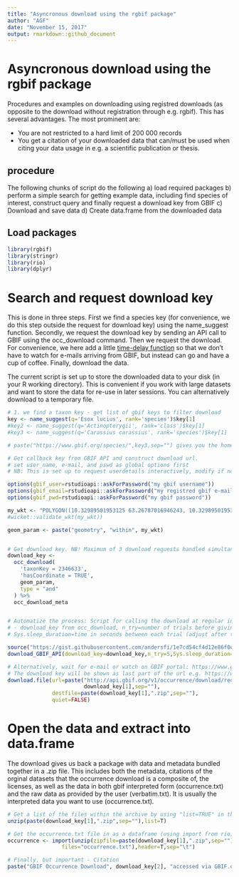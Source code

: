 ```yaml
---
title: "Asyncronous download using the rgbif package"
author: "AGF"
date: "November 15, 2017"
output: rmarkdown::github_document
---
```


# Asyncronous download using the rgbif package
Procedures and examples on downloading using registred downloads (as opposite to the download without registration through e.g. rgbif). This has several advantages. The most prominent are: 

* You are not restricted to a hard limit of 200 000 records
* You get a citation of your downloaded data that can/must be used when citing your data usage in e.g. a scientific publication or thesis. 

## procedure
The following chunks of script do the following
a) load required packages
b) perform a simple search for getting example data, including find species of interest, construct query and finally request a download key from GBIF
c) Download and save data
d) Create data.frame from the downloaded data


## Load packages

```r
library(rgbif)
library(stringr)
library(rio)
library(dplyr)

```


# Search and request download key
This is done in three steps. First we find a species key (for convenience, we do this step outside the request for download key) using the name_suggest function. Secondly, we request the download key by sending an API call to GBIF using the occ_download command. Then we request the download. For convenience, we here add a little [time-delay function](https://gist.githubusercontent.com/andersfi/1e7cd54cf4d12e86f0ecc66effd86129/raw/0d40d1971427aecd0c469c062c0693320392435b/download_from_GBIF_key) so that we don't have to watch for e-mails arriving from GBIF, but instead can go and have a cup of coffee. Finally, download the data. 

The current script is set up to store the downloaded data to your disk (in your R working directory). This is convenient if you work with large datasets and want to store the data for re-use in later sessions. You can alternatively download to a temporary file. 

```r

# 1. we find a taxon key - get list of gbif keys to filter download
key <- name_suggest(q='Esox lucius', rank='species')$key[1] 
#key2 <- name_suggest(q='Actinopterygii', rank='class')$key[1] 
#key3 <- name_suggest(q='Carassius carassius', rank='species')$key[1]

# paste("https://www.gbif.org/species/",key3,sep="") gives you the homepage of the species

# Get callback key from GBIF API and construct download url. 
# set user_name, e-mail, and pswd as global options first
# NB: This is set up to request userdetails interactively, modify if not running through rstudio

options(gbif_user=rstudioapi::askForPassword("my gbif username"))
options(gbif_email=rstudioapi::askForPassword("my registred gbif e-mail"))
options(gbif_pwd=rstudioapi::askForPassword("my gbif password"))

my_wkt <- "POLYGON((10.32989501953125 63.26787016946243, 10.32989501953125 63.455051146616825, 10.8819580078125 63.455051146616825, 10.8819580078125 63.26787016946243, 10.32989501953125 63.26787016946243))" 
#wicket::validate_wkt(my_wkt))

geom_param <- paste("geometry", "within", my_wkt)


# Get download key. NB! Maximum of 3 download requests handled simultaneously
download_key <- 
  occ_download(
    'taxonKey = 2346633',
    'hasCoordinate = TRUE',
    geom_param,
    type = "and"
  ) %>% 
  occ_download_meta


# Automatize the process: Script for calling the download at regular interval
# - download_key from occ_download, n_try=number of trials before giving up, 
# Sys.sleep_duration=time in seconds between each trial (adjust after the expected size of the download). This function will download the data as a .zip file to the working directory of R. 

source("https://gist.githubusercontent.com/andersfi/1e7cd54cf4d12e86f0ecc66effd86129/raw/0d40d1971427aecd0c469c062c0693320392435b/download_from_GBIF_key")
download_GBIF_API(download_key=download_key,n_try=5,Sys.sleep_duration=30)

# Alternatively, wait for e-mail or watch on GBIF portal: https://www.gbif.org/user/download
# The download key will be shown as last part of the url e.g. https://www.gbif.org/occurrence/download/0003580-171002173027117
download.file(url=paste("http://api.gbif.org/v1/occurrence/download/request/",
                        download_key[1],sep=""),
              destfile=paste(download_key[1],".zip",sep=""),
              quiet=FALSE)

```

# Open the data and extract into data.frame 
The download gives us back a package with data and metadata bundled together in a .zip file. This includes both the metadata, citations of the orginal datasets that the occurrence download is a composite of, the licenses, as well as the data in both gbif interpreted form (occurrence.txt) and the raw data as provided by the user (verbatim.txt). It is usually the interpreted data you want to use (occurrence.txt). 

```r
# Get a list of the files within the archive by using "list=TRUE" in the unzip function.
unzip(paste(download_key[1],".zip",sep=""),list=T)

# Get the occurrence.txt file in as a dataframe (using import from rio)
occurrence <- import(unzip(zipfile=paste(download_key[1],".zip",sep=""),
                 files="occurrence.txt"),header=T,sep="\t")

# Finally, but important - Citation 
paste("GBIF Occurrence Download", download_key[2], "accessed via GBIF.org on", Sys.Date())
```
